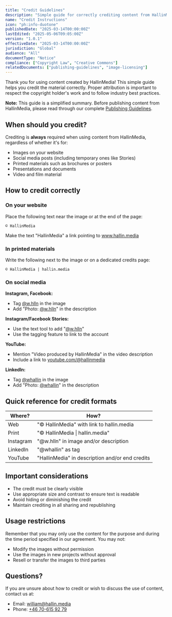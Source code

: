 ```yaml
---
title: "Credit Guidelines"
description: "Simple guide for correctly crediting content from HallinMedia."
name: "Credit Instructions"
icon: "ph:info-duotone"
publishedDate: "2025-03-14T00:00:00Z"
lastEdited: "2025-05-06T09:05:00Z"
version: "1.0.1"
effectiveDate: "2025-03-14T00:00:00Z"
jurisdiction: "Global"
audience: "All"
documentType: "Notice"
compliance: ["Copyright Law", "Creative Commons"]
relatedDocuments: ["publishing-guidelines", "image-licensing"]
---
```


Thank you for using content created by HallinMedia! This simple guide helps you credit the material correctly. Proper attribution is important to respect the copyright holder's work and to follow industry best practices.

**Note:** This guide is a simplified summary. Before publishing content from HallinMedia, please read through our complete [Publishing Guidelines](/en/legal/publishing-guidelines).

## When should you credit?

Crediting is **always** required when using content from HallinMedia, regardless of whether it's for:

- Images on your website
- Social media posts (including temporary ones like Stories)
- Printed materials such as brochures or posters
- Presentations and documents
- Video and film material

## How to credit correctly

### On your website

Place the following text near the image or at the end of the page:

```
© HallinMedia
```

Make the text "HallinMedia" a link pointing to www.hallin.media

### In printed materials

Write the following next to the image or on a dedicated credits page:

```
© HallinMedia | hallin.media
```

### On social media

**Instagram, Facebook:**

- Tag [@w.hlln](https://www.instagram.com/w.hlln) in the image
- Add "Photo: [@w.hlln](https://www.instagram.com/w.hlln)" in the description

**Instagram/Facebook Stories:**

- Use the text tool to add "[@w.hlln](https://www.instagram.com/w.hlln)"
- Use the tagging feature to link to the account

**YouTube:**

- Mention "Video produced by HallinMedia" in the video description
- Include a link to [youtube.com/@hallinmedia](https://www.youtube.com/@hallinmedia)

**LinkedIn:**

- Tag [@whallin](https://www.linkedin.com/in/williamhallin) in the image
- Add "Photo: [@whallin](https://www.linkedin.com/in/williamhallin)" in the description

## Quick reference for credit formats

| Where?    | How?                                            |
| --------- | ----------------------------------------------- |
| Web       | "© HallinMedia" with link to hallin.media      |
| Print     | "© HallinMedia \| hallin.media"                |
| Instagram | "@w.hlln" in image and/or description           |
| LinkedIn  | "@whallin" as tag                               |
| YouTube   | "HallinMedia" in description and/or end credits |

## Important considerations

- The credit must be clearly visible
- Use appropriate size and contrast to ensure text is readable
- Avoid hiding or diminishing the credit
- Maintain crediting in all sharing and republishing

## Usage restrictions

Remember that you may only use the content for the purpose and during the time period specified in our agreement. You may not:

- Modify the images without permission
- Use the images in new projects without approval
- Resell or transfer the images to third parties

## Questions?

If you are unsure about how to credit or wish to discuss the use of content, contact us at:

- Email: william@hallin.media
- Phone: [+46 70-615 92 79](tel:+46706159279)
